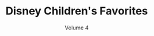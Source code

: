 ---
title: "Disney Children's Favorites"
subtitle: "Volume 4"
creator: ""
categories: ["art"]
featuredImage: "../src/assets/images/item/art/DSC02839.png"
views: ["../src/assets/images/item/art/DSC02839.png"]
nextItem: []
---